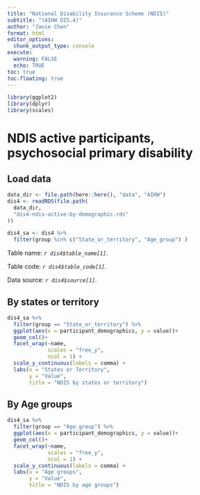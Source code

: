 ```yaml
---
title: "National Disability Insurance Scheme (NDIS)"
subtitle: "(AIHW DIS.4)"
author: "Janie Chen"
format: html
editor_options: 
  chunk_output_type: console
execute:
  warning: FALSE
  echo: TRUE
toc: true
toc-floating: true
---
```


```r
library(ggplot2)
library(dplyr)
library(scales)
```

# NDIS active participants, psychosocial primary disability

## Load data

```r
data_dir <- file.path(here::here(), "data", "AIHW")
dis4 <- readRDS(file.path(
  data_dir,
  "dis4-ndis-active-by-demographic.rds"
))

dis4_sa <- dis4 %>% 
  filter(group %in% c("State_or_territory", "Age_group") )
```

Table name: *`r dis4$table_name[1]`*. 

Table code: *`r dis4$table_code[1]`*. 

Data source: *`r dis4$source[1]`*.

## By states or territory

```r
dis4_sa %>% 
  filter(group == "State_or_territory") %>% 
  ggplot(aes(x = participant_demographics, y = value))+
  geom_col()+
  facet_wrap(~name,
             scales = "free_y",
             ncol = 1) +
  scale_y_continuous(labels = comma) +
  labs(x = "States or Territory",
       y = "Value",
       title = "NDIS by states or territory")
```

## By Age groups

```r
dis4_sa %>% 
  filter(group == "Age_group") %>% 
  ggplot(aes(x = participant_demographics, y = value))+
  geom_col()+
  facet_wrap(~name,
             scales = "free_y",
             ncol = 1) +
  scale_y_continuous(labels = comma) +
  labs(x = "Age groups",
       y = "Value",
       title = "NDIS by age groups")
```

